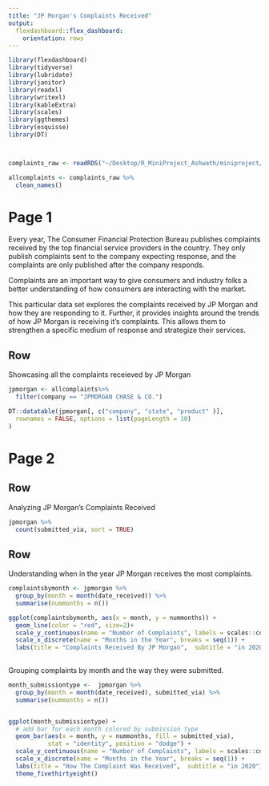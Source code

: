 ```yaml
---
title: "JP Morgan's Complaints Received"
output: 
  flexdashboard::flex_dashboard:
    orientation: rows
---
```


```r
library(flexdashboard)
library(tidyverse)
library(lubridate)
library(janitor)
library(readxl)
library(writexl)
library(kableExtra)
library(scales)
library(ggthemes)
library(esquisse)
library(DT)



complaints_raw <- readRDS("~/Desktop/R_MiniProject_Ashwath/miniproject/complaints.rds")

allcomplaints <- complaints_raw %>%
  clean_names()

```

Page 1
===================================== 

Every year, The Consumer Financial Protection Bureau publishes complaints received by the top financial service providers in the country. They only publish complaints sent to the company expecting response, and the complaints are only published after the company responds.

Complaints are an important way to give consumers and industry folks a better understanding of how consumers are interacting with the market. 

This particular data set explores the complaints received by JP Morgan and how they are responding to it. Further, it provides insights around the trends of how JP Morgan is receiving it's complaints. This allows them to strengthen a specific medium of response and strategize their services.

Row
-----------------------------------------------------------------------

Showcasing all the complaints receieved by JP Morgan

```r

jpmorgan <- allcomplaints%>%
  filter(company == "JPMORGAN CHASE & CO.")

DT::datatable(jpmorgan[, c("company", "state", "product" )],
  rownames = FALSE, options = list(pageLength = 10)
)


```

Page 2 {data-orientation=rows}
=====================================

Row
-----------------------------------------------------------------------

Analyzing JP Morgan's Complaints Received

```r

jpmorgan %>%
  count(submitted_via, sort = TRUE)


```

Row
-----------------------------------------------------------------------

Understanding when in the year JP Morgan receives the most complaints.

```r

complaintsbymonth <- jpmorgan %>%
  group_by(month = month(date_received)) %>%
  summarise(nummonths = n())

ggplot(complaintsbymonth, aes(x = month, y = nummonths)) + 
  geom_line(color = "red", size=2)+
  scale_y_continuous(name = "Number of Complaints", labels = scales::comma)+
  scale_x_discrete(name = "Months in the Year", breaks = seq(1)) +
  labs(title = "Complaints Received By JP Morgan",  subtitle = "in 2020")
  

```


Grouping complaints by month and the way they were submitted.

```r

month_submissiontype <-  jpmorgan %>% 
  group_by(month = month(date_received), submitted_via) %>% 
  summarise(nummonths = n())


ggplot(month_submissiontype) +
  # add bar for each month colored by submission type
  geom_bar(aes(x = month, y = nummonths, fill = submitted_via),
           stat = "identity", position = "dodge") +
  scale_y_continuous(name = "Number of Complaints", labels = scales::comma)+
  scale_x_discrete(name = "Months in the Year", breaks = seq(1)) +
  labs(title = "How The Complaint Was Received",  subtitle = "in 2020")+
  theme_fivethirtyeight()


```

